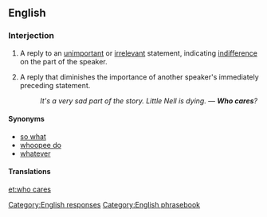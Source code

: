 ==English==

===Interjection===
{{en-interj|pos=[[who]] [[cares]]}}

# {{rfd-sense}} {{colloquial|rhetorical question}} A reply to an [[unimportant]] or [[irrelevant]] statement, indicating [[indifference]] on the part of the speaker.
# {{rfd-sense}} {{colloquial|rhetorical question}} A reply that diminishes the importance of another speaker's immediately preceding statement.
#: ''It's a very sad part of the story. Little Nell is dying. — '''Who cares'''?''

====Synonyms====
* [[so what]]
* [[whoopee do]]
* [[whatever]]

====Translations====
{{trans-see|reply to an unimportant statement|so what}}

[[Category:English responses]]
[[Category:English phrasebook]]
[[et:who cares]]